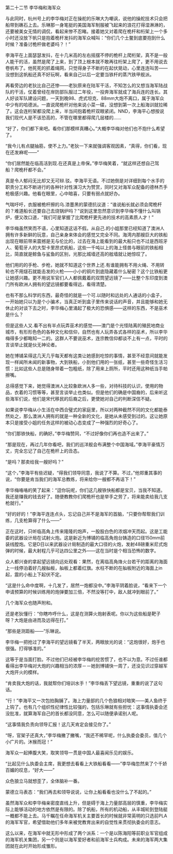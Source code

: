 

第二十二节 李华梅和海军众

与此同时，杭州号上的李华梅对正在操舵的乐琳大为嘲讽，说他的操舵技术只会把船带到礁石上去。乐琳那一身笔挺的美国海军制服被飞起来的浪花打得湿淋淋的，还要被美女无情的调侃，看起来惨不忍睹。接着她又对着爬在桅杆和桁架上一个多小时还没放下帆只是抱着桅杆发抖的海军众喊叫：“你们几个土鳖到底要抱到什么时候？准备讨桅杆做老婆吗？！”

李海平在上面瑟瑟发抖，在十几米高的左右摇摆不停的桅杆上爬桁架，真不是一般人能干的活，虽然是爬了上来，到了顶上根本就不敢再往桁架上爬了，更不用说去卷帆布了。他死死的抓着绳网，只觉得身子不断的在起伏晃动，心里连连叫苦――没想到这帆船还真不好玩啊，看来自己以后一定要当铁杆的蒸汽铁甲舰派。

再看旁边的老狄比自己还惨――老狄原来在陆军干活，不知怎么的又想当海军陆战队的干活，仗着曾经在岸防部队服过二年役，一投奔海军就成了海兵连的连长。其人好谈军队建设问题，一天到晚98、虎式坦克、88mm大炮不离口，属于海军众中少有的哈德派。一直说爬桅杆对他来说小菜一碟，没想到第一次上船海训就拉稀了。这会连桁架都没爬上来，半当间抱着桅杆双眼紧闭。NND，李海平心想按说我们现代人是不该恐高的，不管在哪里都得爬几层楼的……

“好了，你们都下来吧。看你们那模样真糟心。”大概李华梅对他们也不抱什么希望了。

“我今儿有点腿抽筋，使不上力。”老狄一下来就强调客观因素，“真得，你们看，现在还发麻呢――”

“你们居然能在临高活到现.在还真是上帝保。”李华梅笑着，“就这样还想自己驾船？爬桅杆都不会。”

真是令人郁闷无比却又无可辩.驳。李海平无语。不过她倒是对详细到每个水手的职责分工和不断进行的各种针对性演习大为赞赏，同时又对海军众配备的德林杰手枪极感兴趣。他看在眼里，心中暗喜，只要有弱点就好办。

气喘吁吁，衣服被桅杆擦的乌.漆墨黑的蒙德抗议道：“谁说船长就必须会爬桅杆的？难道船长还要自己去烧锅炉吗？”说到这里忽然意识到李华梅不懂什么叫锅炉，便又改口道，“我们可是掌握了比爬桅杆更先进的技术的高素质人才！”

李华梅虽然笑而不语，心里知道这话不假。从自己.的小姐那里已经知道了澳洲人拥有许多新鲜的玩意，自己亲身来体会的感觉又完全不同。海湾内那艘巨大的铁船出现在眼前带来震撼是无与伦比的，过去在海上能看到的最大船只也不过是西班牙人、葡萄牙人的大型卡里昂式帆船，这些一千吨以上的海上怪兽与眼前的铁船相比，简直就是鲸鱼与鲨鱼的区别，光那比城墙还高的舷墙就让她惊叹了。

他们用的的手枪、步枪，她就不知道这个世界上还.有谁能拥有不用火绳、不用转轮也不用燧石就能击发的火枪――小小的铜片到底隐藏着什么秘密？这个比铁船更让她感兴趣。更不用说军官们人人都佩戴着的双筒望远镜了――比整个东印度到澳门所有欧洲人拥有的望远镜都要看得远，看得清楚。

也有不那么科学的东西，最奇怪的就是一个可.以随时和远处的人通话的小盒子，一开始她只以为是个小骗术，当真正听到盒子里传来说话的声音，并且能够和她无休止的对谈下去之时，李华梅心里涌起了极大的恐惧感――这样的东西，不是巫术是什么？

但是这些人又.看不出有半点玩弄巫术的感觉――澳门是个光怪陆离的殖民地商业城市，有形形色色的各种文化和信仰，自然也有人玩弄各式各样的巫术，所以李华梅得多少都略知一二的。这群人不要说巫术，连宗教信仰都谈不上有一点，平时的言谈举止就是伙无神论者。

她在博铺呆得这几天几乎每天都有这类让她感到吃惊的事情，甚至不经意间就能发现一样闻所未闻的新事物，大到铁船，小到他们用的一张纸，甚至一些奇怪生活习惯：比如这些人总是随身带着一包粗纸，除了用来上厕所，平时还用这种纸当手帕擦嘴。

总得感觉下来，她觉得澳洲人比较象欧洲人多一些，对待科技的认识，使用的物品，衣着的习惯等等，甚至言谈举止也类似。但是他们的确是中国裔的，后来听这些海军们说，他们是宋代移民的后裔之后，更使她对自己的判断深信不疑。

如果说李华梅从小生活在中西合璧式的家庭里，所以对两种截然不同的文化都能泰然处之，那么澳洲人拥有的就是一种全新的文化，是她从未感受到过的。这让她原本只是接受小姐的任务这样的被动心态变成了一种强烈的好奇心了。

“你们那铁快船，的确好。”李华梅赞同，“不过好像你们再也造不出来了。”

“那是现在，再过几年你看吧，我们的巡洋舰会布满整个中国海域。”李海平豪情万丈，完全忘记了自己在桅杆上的丑态。

“是吗？那卖给我一艘好吗？”

“这个，”李海平有些迟疑，“得我们领导同意，我说了不算。不过，”他郑重其事的说，“你要是肯当我们的海军总教练，将来给你一艘都不再话下！”

李华梅咯咯的笑了起来：“逗你玩呢，你们这几艘铁快船都是宝贝，当我不知道。我还是赚我的钱去好了。随便教教你们爬桅杆也是举手之劳了，将来能卖给我几支枪就行。”

“好的好的！”李海平连连点头，忘记自己并不是海军的首脑，“只要你帮帮我们训练，几支枪算得了什么――”

正在这时，只听临高角上传来隆隆的炮声，一股股白色的浓烟冲天而起。这是工能委的武器设计局在试射火炮。这是新近为博铺的临高角炮台铸造的口径150mm前装线膛炮。它是D日以来武器设计局制造的最大口径的火炮，发射48磅重米尼式炮弹的时候，最大射程几乎可达四公里之外――这在当时是个相当恐怖的数字。

众人都兴奋的拿起望远镜向远处观看：果然，在离临高角烽火台若干的距离的海面上一线停泊着好几艘舢板，舢板上都着红旗。水柱不断的在舢板附近的海面上in起，震的小船上下起伏不定。

“这是什么命中度啊，十几发了，居然一炮都没中。”李海平阴着脸说，“看来下一个申请预算的时候训练用的炮弹要加三倍，不然没等打中，敌人就冲到眼前了。”

几个海军众也随声附和。

还是老狄懂行：“你瞎咋呼什么，这是在测算火炮射表呢。你以为这些船是靶子呀？大炮是由进而及远得在打。”

“那些是测距船――”乐琳说。

李华梅一把抢过了李海平的望远镜看了半天，两眼放光的说：“这炮很好，炮手也很强。打得够准的。”

这等于是当面打脸。不过他们已经被李华梅的挖苦惯了，也不以为意。不过任谁都看得出李华梅对大炮的兴趣相当的浓厚－－她到博铺快一周了，还没见识过穿越军大炮开火的模样。

“肯卖我大炮的话，我就帮你们培训水手！”李华梅丢下望远镜，重重的说了这句话。

“行！”李海平又一次包拍胸脯了。海上力量部的几个色狼相对暗笑――美人鱼终于上钩了。也有几个组织性纪律性比较强的，包括乐琳就有些担忧：这事情执委会还没批准，就算海军自己的首长都没同意，怎么可以随便承诺别人呢。

“这事情我负责向领导汇报！这几天肯定会接见你了。”

“呀，官架子还真大，”李华梅撇了撇嘴，“我还不稀罕呢，什么执委会委员，值几个小广片的。沐猴而冠！”

海军众一起捧腹大笑，取笑领导一贯是中国人最喜闻乐见的娱乐。

“比起见什么执委会主席，我更想去看看上大铁船看看――”李华梅忽然来了个千娇百媚的叹息，“好大――”

众色狼立马就想歪了，全体脑补一番。

蒙德立马表态：“我们再去和领导说说，让你上船看看也没什么了不起的。”

虽然海军众和李华梅亲密度直线上升，但是碍于海上力量部高层的慎重，李华梅实际上能够活动的地方依然是有限的。除了帆船，所有的机动船，从丰城轮到登陆艇一概都不能上去。马千瞩在任命海军机关主要首长的时候就非常英明的只选前PLA的海军军官，希望借助他们多年来被党教育出来的自觉性来贯彻执委会的意志。

这么以来，在海军中就无形中形成了两个派系：一个是以陈海阳等前职业军官组成的海军机关集团，另一个则是以海军爱好者和前海军士兵构成。未来的海军两大集团就在此时开始形成雏形。

